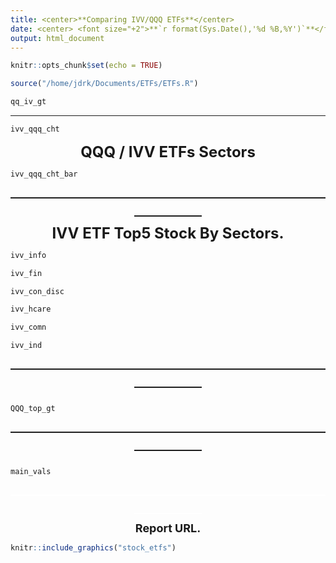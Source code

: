 ```yaml
---
title: <center>**Comparing IVV/QQQ ETFs**</center> 
date: <center> <font size="+2">**`r format(Sys.Date(),'%d %B,%Y')`**</font> </center>
output: html_document
---
```


```r
knitr::opts_chunk$set(echo = TRUE)
```


```r
source("/home/jdrk/Documents/ETFs/ETFs.R")
```

```r
qq_iv_gt
```
---
```r
ivv_qqq_cht
```

<center><font size="+2">**QQQ / IVV ETFs Sectors**</font></center>

```r
ivv_qqq_cht_bar
```

<center><font size="+2">-----------------------------------------------------------------------------</font></center>
 
<center><font size="+2">**IVV ETF Top5 Stock By Sectors.**</font></center>

```r
ivv_info
```


```r
ivv_fin
```


```r
ivv_con_disc
```


```r
ivv_hcare
```


```r
ivv_comn
```


```r
ivv_ind
```

 <center><font size="+2">-----------------------------------------------------------------------------</font></center>
 
```r
QQQ_top_gt
```


 <center><font size="+2">-----------------------------------------------------------------------------</font></center>

```r
main_vals
```

<center><font size="+2" color="white">-----------------------------------------------------------------------------</font></center>


<center><font size="+1">**Report URL.**</font></center>

```r
knitr::include_graphics("stock_etfs")
```

